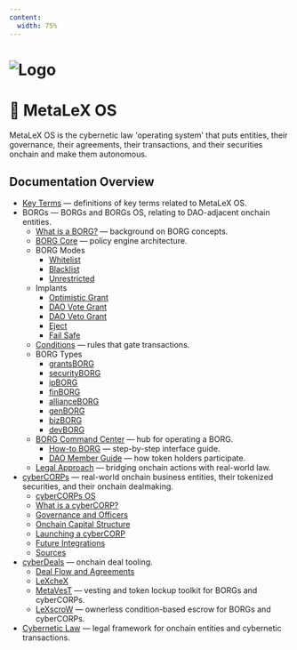 ```yaml
---
content:
  width: 75%
---
```


# ![Logo](/header.png)
# 🖖 MetaLeX OS

MetaLeX OS is the cybernetic law 'operating system' that puts entities, their governance, their agreements, their transactions, and their securities onchain and make them autonomous.

## Documentation Overview

- [Key Terms](/key-terms) — definitions of key terms related to MetaLeX OS.
- BORGs — BORGs and BORGs OS, relating to DAO-adjacent onchain entities.
  - [What is a BORG?](/borg/what-is-a-BORG) — background on BORG concepts.
  - [BORG Core](/borg/borg-core) — policy engine architecture.
  - BORG Modes
    - [Whitelist](/borg/borg-modes/whitelist)
    - [Blacklist](/borg/borg-modes/blacklist)
    - [Unrestricted](/borg/borg-modes/unrestricted)
  - Implants
    - [Optimistic Grant](/borg/implants/optimistic-grant)
    - [DAO Vote Grant](/borg/implants/dao-vote-grant)
    - [DAO Veto Grant](/borg/implants/dao-veto-grant)
    - [Eject](/borg/implants/eject)
    - [Fail Safe](/borg/implants/fail-safe)
  - [Conditions](/borg/conditions) — rules that gate transactions.
  - BORG Types
    - [grantsBORG](/borg/borg-types/grantsborg)
    - [securityBORG](/borg/borg-types/securityborg)
    - [ipBORG](/borg/borg-types/ipborg)
    - [finBORG](/borg/borg-types/finborg)
    - [allianceBORG](/borg/borg-types/allianceborg)
    - [genBORG](/borg/borg-types/genborg)
    - [bizBORG](/borg/borg-types/bizborg)
    - [devBORG](/borg/borg-types/devborg)
  - [BORG Command Center](/borg/borg-landing) — hub for operating a BORG.
    - [How-to BORG](/borg/how-to) — step-by-step interface guide.
    - [DAO Member Guide](/borg/dao-landing) — how token holders participate.
  - [Legal Approach](/borg/legal-approach) — bridging onchain actions with real-world law.
- [cyberCORPs](/cybercorps) — real-world onchain business entities, their tokenized securities, and their onchain dealmaking.
  - [cyberCORPs OS](/cybercorps/cybercorps-os)
  - [What is a cyberCORP?](/cybercorps/what-is-a-cyberCORP)
  - [Governance and Officers](/cybercorps/governance-and-officers)
  - [Onchain Capital Structure](/cybercorps/onchain-capital-structure)
  - [Launching a cyberCORP](/cybercorps/launching-a-cybercorp)
  - [Future Integrations](/cybercorps/future-integrations)
  - [Sources](/cybercorps/sources)
- [cyberDeals](/cyberdeals) — onchain deal tooling.
  - [Deal Flow and Agreements](/cyberdeals/deal-flow-and-agreements)
  - [LeXcheX](/cyberdeals/lexchex)
  - [MetaVesT](/cyberdeals/metavest) — vesting and token lockup toolkit for BORGs and cyberCORPs.
  - [LeXscroW](/cyberdeals/lexscrow) — ownerless condition-based escrow for BORGs and cyberCORPs.
- [Cybernetic Law](/cybernetic-law/intro-to-cybernetic-law) — legal framework for onchain entities and cybernetic transactions.
